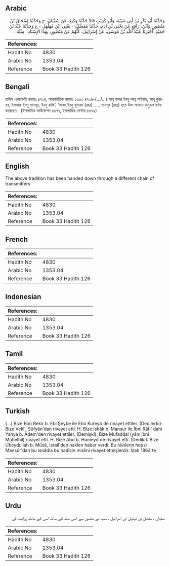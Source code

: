 ## Arabic


<div dir="rtl" lang="ar" style={{fontSize:'larger',backgroundColor:'#f8f9fa',padding:20}}>
وَحَدَّثَنَا أَبُو بَكْرِ بْنُ أَبِي شَيْبَةَ، وَأَبُو كُرَيْبٍ قَالاَ حَدَّثَنَا وَكِيعٌ، عَنْ سُفْيَانَ، ح وَحَدَّثَنَا إِسْحَاقُ بْنُ مَنْصُورٍ، وَابْنُ، رَافِعٍ عَنْ يَحْيَى بْنِ آدَمَ، حَدَّثَنَا مُفَضَّلٌ، - يَعْنِي ابْنَ مُهَلْهِلٍ - ح وَحَدَّثَنَا عَبْدُ بْنُ حُمَيْدٍ، أَخْبَرَنَا عُبَيْدُ اللَّهِ بْنُ مُوسَى، عَنْ إِسْرَائِيلَ، كُلُّهُمْ عَنْ مَنْصُورٍ، بِهَذَا الإِسْنَادِ ‏.‏ مِثْلَهُ ‏.‏
</div>
<div style={{backgroundColor:'#f8f9fa',padding:20, marginBottom: 10}}><table> <thead> <tr> <th>References:</th> <th></th> </tr> </thead> <tbody><tr><td>Hadith No</td><td>4830</td></tr><tr><td>Arabic No</td><td>1353.04</td></tr><tr><td>Reference</td><td>Book 33 Hadith 126</td></tr></tbody></table></div>

## Bengali


<div dir="ltr" lang="bn" style={{fontSize:'larger',backgroundColor:'#f8f9fa',padding:20}}>
হাদিস একাডেমি নাম্বারঃ ৪৭২৪, আন্তর্জাতিক নাম্বারঃ ১৩৫৩ ৪৭২৪-(…/...) আবূ বাকর ইবনু আবূ শাইবাহ, আবূ কুরায়ব, ইসহাক ইবনু মানসূর, ইবনু রাফি’, ‘আবদ ইবনু হুমায়দ (রহঃ) ..... মানসূর (রহঃ) হতে উক্ত সানাদে অনুরূপ বর্ণনা করেছেন। (ইসলামিক ফাউন্ডেশন ৪৬৭৭, ইসলামিক সেন্টার ৪৬৭৯)
</div>
<div style={{backgroundColor:'#f8f9fa',padding:20, marginBottom: 10}}><table> <thead> <tr> <th>References:</th> <th></th> </tr> </thead> <tbody><tr><td>Hadith No</td><td>4830</td></tr><tr><td>Arabic No</td><td>1353.04</td></tr><tr><td>Reference</td><td>Book 33 Hadith 126</td></tr></tbody></table></div>

## English


<div dir="ltr" lang="en" style={{fontSize:'larger',backgroundColor:'#f8f9fa',padding:20}}>
The above tradition has been handed down through a different chain of transmitters
</div>
<div style={{backgroundColor:'#f8f9fa',padding:20, marginBottom: 10}}><table> <thead> <tr> <th>References:</th> <th></th> </tr> </thead> <tbody><tr><td>Hadith No</td><td>4830</td></tr><tr><td>Arabic No</td><td>1353.04</td></tr><tr><td>Reference</td><td>Book 33 Hadith 126</td></tr></tbody></table></div>

## French


<div dir="ltr" lang="fr" style={{fontSize:'larger',backgroundColor:'#f8f9fa',padding:20}}>

</div>
<div style={{backgroundColor:'#f8f9fa',padding:20, marginBottom: 10}}><table> <thead> <tr> <th>References:</th> <th></th> </tr> </thead> <tbody><tr><td>Hadith No</td><td>4830</td></tr><tr><td>Arabic No</td><td>1353.04</td></tr><tr><td>Reference</td><td>Book 33 Hadith 126</td></tr></tbody></table></div>

## Indonesian


<div dir="ltr" lang="id" style={{fontSize:'larger',backgroundColor:'#f8f9fa',padding:20}}>

</div>
<div style={{backgroundColor:'#f8f9fa',padding:20, marginBottom: 10}}><table> <thead> <tr> <th>References:</th> <th></th> </tr> </thead> <tbody><tr><td>Hadith No</td><td>4830</td></tr><tr><td>Arabic No</td><td>1353.04</td></tr><tr><td>Reference</td><td>Book 33 Hadith 126</td></tr></tbody></table></div>

## Tamil


<div dir="ltr" lang="ta" style={{fontSize:'larger',backgroundColor:'#f8f9fa',padding:20}}>

</div>
<div style={{backgroundColor:'#f8f9fa',padding:20, marginBottom: 10}}><table> <thead> <tr> <th>References:</th> <th></th> </tr> </thead> <tbody><tr><td>Hadith No</td><td>4830</td></tr><tr><td>Arabic No</td><td>1353.04</td></tr><tr><td>Reference</td><td>Book 33 Hadith 126</td></tr></tbody></table></div>

## Turkish


<div dir="ltr" lang="tr" style={{fontSize:'larger',backgroundColor:'#f8f9fa',padding:20}}>
(…) Bize Ebû Bekir b. Ebi Şeybe ile Ebû Kureyb de rivayet ettiler. (Dedilerki): Bize Vekî', Süfyân'dan rivayet etti. H. Bize İshâk b. Mansur ile İbni Râfi' dahi Yahya b. Âdem'den rivayet ettiler. (Demişkî): Bize Mufaddal (yânı îbni Mühelhil) rivayet etti. H. Bize Abd b. Humeyd de rivayet etti. (Dediki): Bize Ubeyduilah b. Mûsâ, İsrail'den naklen haber verdi. Bu râvilerin hepsi Mansûr'dan bu isnâdla bu hadîsin mislini rivayet etmişlerdir. İzah 1864 te
</div>
<div style={{backgroundColor:'#f8f9fa',padding:20, marginBottom: 10}}><table> <thead> <tr> <th>References:</th> <th></th> </tr> </thead> <tbody><tr><td>Hadith No</td><td>4830</td></tr><tr><td>Arabic No</td><td>1353.04</td></tr><tr><td>Reference</td><td>Book 33 Hadith 126</td></tr></tbody></table></div>

## Urdu


<div dir="rtl" lang="ur" style={{fontSize:'larger',backgroundColor:'#f8f9fa',padding:20}}>
سفیان ، مفضل بن مُہلہل اور اسرائیل ، سب نے منصور سے اسی سند کے ساتھ اسی کے مانند روایت کی
</div>
<div style={{backgroundColor:'#f8f9fa',padding:20, marginBottom: 10}}><table> <thead> <tr> <th>References:</th> <th></th> </tr> </thead> <tbody><tr><td>Hadith No</td><td>4830</td></tr><tr><td>Arabic No</td><td>1353.04</td></tr><tr><td>Reference</td><td>Book 33 Hadith 126</td></tr></tbody></table></div>